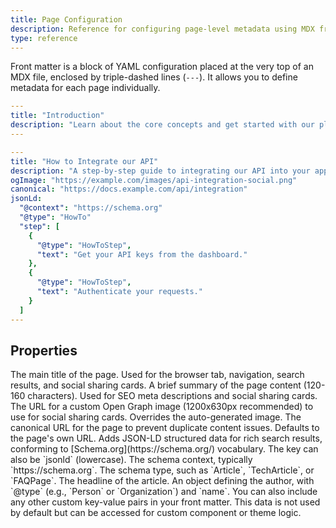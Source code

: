 ```yaml
---
title: Page Configuration
description: Reference for configuring page-level metadata using MDX front matter, including title, description, SEO properties, and structured data.
type: reference
---
```


Front matter is a block of YAML configuration placed at the very top of an MDX file, enclosed by triple-dashed lines (`---`). It allows you to define metadata for each page individually.

<CodeGroup tabs="Basic Page,Article with SEO">

```yaml
---
title: "Introduction"
description: "Learn about the core concepts and get started with our platform."
---
```

```yaml
---
title: "How to Integrate our API"
description: "A step-by-step guide to integrating our API into your application, with code samples."
ogImage: "https://example.com/images/api-integration-social.png"
canonical: "https://docs.example.com/api/integration"
jsonLd:
  "@context": "https://schema.org"
  "@type": "HowTo"
  "step": [
    {
      "@type": "HowToStep",
      "text": "Get your API keys from the dashboard."
    },
    {
      "@type": "HowToStep",
      "text": "Authenticate your requests."
    }
  ]
---
```
</CodeGroup>

## Properties

<ParamField path="title" param-type="string" required="true" showLocation="false">
  The main title of the page. Used for the browser tab, navigation, search results, and social sharing cards.
</ParamField>

<ParamField path="description" param-type="string" required="false" showLocation="false">
  A brief summary of the page content (120-160 characters). Used for SEO meta descriptions and social sharing cards.
</ParamField>

<ParamField path="ogImage" param-type="string" required="false" showLocation="false">
  The URL for a custom Open Graph image (1200x630px recommended) to use for social sharing cards. Overrides the auto-generated image.
</ParamField>

<ParamField path="canonical" param-type="string" required="false" showLocation="false">
  The canonical URL for the page to prevent duplicate content issues. Defaults to the page's own URL.
</ParamField>

<ParamField path="jsonLd" param-type="object | array" required="false" showLocation="false">
  Adds JSON-LD structured data for rich search results, conforming to [Schema.org](https://schema.org/) vocabulary. The key can also be `jsonld` (lowercase).

  <Expandable title="Example Schema.org Properties">
    <ParamField path="@context" param-type="string" required="true" showLocation="false">
      The schema context, typically `https://schema.org`.
    </ParamField>
    <ParamField path="@type" param-type="string" required="true" showLocation="false">
      The schema type, such as `Article`, `TechArticle`, or `FAQPage`.
    </ParamField>
    <ParamField path="headline" param-type="string" required="false" showLocation="false">
      The headline of the article.
    </ParamField>
    <ParamField path="author" param-type="object" required="false" showLocation="false">
      An object defining the author, with `@type` (e.g., `Person` or `Organization`) and `name`.
    </ParamField>
  </Expandable>
</ParamField>

<Callout>
You can also include any other custom key-value pairs in your front matter. This data is not used by default but can be accessed for custom component or theme logic.
</Callout>
